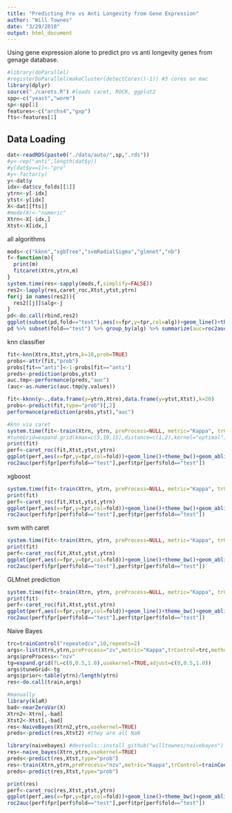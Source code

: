 ```yaml
---
title: "Predicting Pro vs Anti Longevity from Gene Expression"
author: "Will Townes"
date: "3/29/2018"
output: html_document
---
```


Using gene expression alone to predict pro vs anti longevity genes from genage database.

```r
#library(doParallel)
#registerDoParallel(makeCluster(detectCores()-1)) #3 cores on mac
library(dplyr)
source("./carets.R") #loads caret, ROCR, ggplot2
spp<-c("yeast","worm")
sp<-spp[1]
features<-c("archs4","gxp")
fts<-features[1]
```

## Data Loading

```r
dat<-readRDS(paste0("./data/auto/",sp,".rds"))
#y<-rep("anti",length(dat$y))
#y[dat$y==1]<-"pro"
#y<-factor(y)
y<-dat$y
idx<-dat$cv_folds[[1]]
ytrn<-y[-idx]
ytst<-y[idx]
X<-dat[[fts]]
#mode(X)<-"numeric"
Xtrn<-X[-idx,]
Xtst<-X[idx,]
```

all algorithms

```r
mods<-c("kknn","xgbTree","svmRadialSigma","glmnet","nb")
f<-function(m){
  print(m)
  fitcaret(Xtrn,ytrn,m)
}
system.time(res<-sapply(mods,f,simplify=FALSE))
res2<-lapply(res,caret_roc,Xtst,ytst,ytrn)
for(j in names(res2)){
  res2[[j]]$alg<-j
}
pd<-do.call(rbind,res2)
ggplot(subset(pd,fold=="test"),aes(x=fpr,y=tpr,col=alg))+geom_line()+theme_bw()
pd %>% subset(fold=="test") %>% group_by(alg) %>% summarize(auc=roc2auc(fpr,tpr)) %>% arrange(desc(auc))
```

knn classifier

```r
fit<-knn(Xtrn,Xtst,ytrn,k=10,prob=TRUE)
probs<-attr(fit,"prob")
probs[fit=="anti"]<-1-probs[fit=="anti"]
preds<-prediction(probs,ytst)
auc.tmp<-performance(preds,"auc")
(auc<-as.numeric(auc.tmp@y.values))

fit<-kknn(y~.,data.frame(y=ytrn,Xtrn),data.frame(y=ytst,Xtst),k=20)
probs<-predict(fit,type="prob")[,2]
performance(prediction(probs,ytst),"auc")

#knn via caret
system.time(fit<-train(Xtrn, ytrn, preProcess=NULL, metric="Kappa", trControl=trainControl("repeatedcv",5,repeats=2),  method="kknn"))
#tuneGrid=expand.grid(kmax=c(5,10,15),distance=c(1,2),kernel="optimal")
print(fit)
perf<-caret_roc(fit,Xtst,ytst,ytrn)
ggplot(perf,aes(x=fpr,y=tpr,col=fold))+geom_line()+theme_bw()+geom_abline(slope=1,intercept=0,alpha=.5)
roc2auc(perf$fpr[perf$fold=="test"],perf$tpr[perf$fold=="test"])
```

xgboost

```r
system.time(fit<-train(Xtrn, ytrn, preProcess=NULL, metric="Kappa", trControl=trainControl("repeatedcv",5,repeats=2),  method="xgbTree"))
print(fit)
perf<-caret_roc(fit,Xtst,ytst,ytrn)
ggplot(perf,aes(x=fpr,y=tpr,col=fold))+geom_line()+theme_bw()+geom_abline(slope=1,intercept=0,alpha=.5)
roc2auc(perf$fpr[perf$fold=="test"],perf$tpr[perf$fold=="test"])
```

svm with caret
```r
system.time(fit<-train(Xtrn, ytrn, preProcess=NULL, metric="Kappa", trControl=trainControl("repeatedcv",5,repeats=2),  method="svmRadialSigma", prob.model=TRUE))
print(fit)
perf<-caret_roc(fit,Xtst,ytst,ytrn)
ggplot(perf,aes(x=fpr,y=tpr,col=fold))+geom_line()+theme_bw()+geom_abline(slope=1,intercept=0,alpha=.5)
roc2auc(perf$fpr[perf$fold=="test"],perf$tpr[perf$fold=="test"])
```

GLMnet prediction

```r
system.time(fit<-train(Xtrn, ytrn, preProcess=NULL, metric="Kappa", trControl=trainControl("repeatedcv",5,repeats=2),  method="glmnet", family="binomial"))
print(fit)
perf<-caret_roc(fit,Xtst,ytst,ytrn)
ggplot(perf,aes(x=fpr,y=tpr,col=fold))+geom_line()+theme_bw()+geom_abline(slope=1,intercept=0,alpha=.5)
roc2auc(perf$fpr[perf$fold=="test"],perf$tpr[perf$fold=="test"])
```

Naive Bayes

```r
trc=trainControl("repeatedcv",10,repeats=2)
args<-list(Xtrn,ytrn,preProcess="zv",metric="Kappa",trControl=trc,method="nb")
args$preProcess<-"nzv"
tg=expand.grid(fL=c(0,0.5,1.0),usekernel=TRUE,adjust=c(0,0.5,1.0))
args$tuneGrid<-tg
args$prior<-table(ytrn)/length(ytrn)
res<-do.call(train,args)

#manually
library(klaR)
bad<-nearZeroVar(X)
Xtrn2<-Xtrn[,-bad]
Xtst2<-Xtst[,-bad]
res<-NaiveBayes(Xtrn2,ytrn,usekernel=TRUE)
preds<-predict(res,Xtst2) #they are all NaN

library(naivebayes) #devtools::install_github("willtownes/naivebayes")
res<-naive_bayes(Xtrn,ytrn,usekernel=TRUE)
preds<-predict(res,Xtst,type="prob")
res<-train(Xtrn,ytrn,preProcess="nzv",metric="Kappa",trControl=trainControl("repeatedcv",3,repeats=1),method="naive_bayes",tuneGrid=expand.grid(laplace=0,usekernel=TRUE,adjust=c(0.5,1)))
preds<-predict(res,Xtst,type="prob")

print(res)
perf<-caret_roc(res,Xtst,ytst,ytrn)
ggplot(perf,aes(x=fpr,y=tpr,col=fold))+geom_line()+theme_bw()+geom_abline(slope=1,intercept=0,alpha=.5)
roc2auc(perf$fpr[perf$fold=="test"],perf$tpr[perf$fold=="test"])
```
